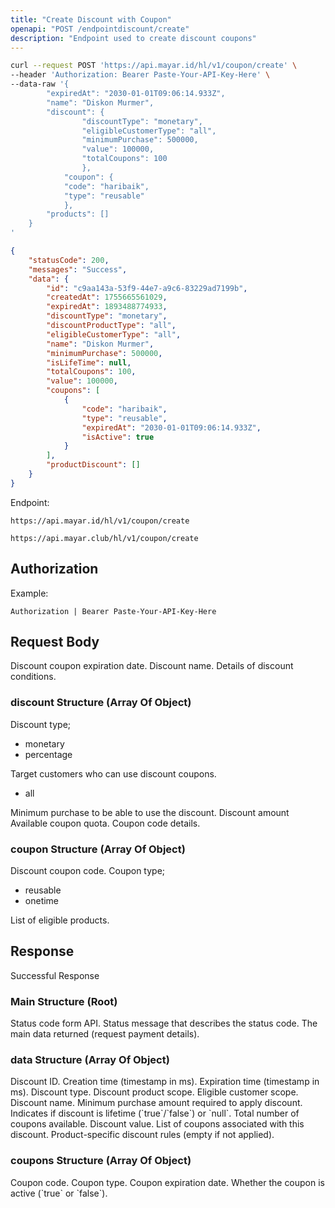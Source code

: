 ```yaml
---
title: "Create Discount with Coupon"
openapi: "POST /endpointdiscount/create"
description: "Endpoint used to create discount coupons"
---
```


<RequestExample>

```bash Request Example
curl --request POST 'https://api.mayar.id/hl/v1/coupon/create' \
--header 'Authorization: Bearer Paste-Your-API-Key-Here' \
--data-raw '{
  		"expiredAt": "2030-01-01T09:06:14.933Z", 
  		"name": "Diskon Murmer",
  		"discount": {
    			"discountType": "monetary",
    			"eligibleCustomerType": "all",
    			"minimumPurchase": 500000,
    			"value": 100000,   
    			"totalCoupons": 100
  				},
  			"coupon": {
    		"code": "haribaik",
    		"type": "reusable"
  			},
  		"products": []
	}
'
```

</RequestExample>

<ResponseExample>

```json Response Example 200
{
    "statusCode": 200,
    "messages": "Success",
    "data": {
        "id": "c9aa143a-53f9-44e7-a9c6-83229ad7199b",
        "createdAt": 1755665561029,
        "expiredAt": 1893488774933,
        "discountType": "monetary",
        "discountProductType": "all",
        "eligibleCustomerType": "all",
        "name": "Diskon Murmer",
        "minimumPurchase": 500000,
        "isLifeTime": null,
        "totalCoupons": 100,
        "value": 100000,
        "coupons": [
            {
                "code": "haribaik",
                "type": "reusable",
                "expiredAt": "2030-01-01T09:06:14.933Z",
                "isActive": true
            }
        ],
        "productDiscount": []
    }
}
```

</ResponseExample>

Endpoint:

<CodeGroup>

```Production Production
https://api.mayar.id/hl/v1/coupon/create
```


```Sandbox Sandbox
https://api.mayar.club/hl/v1/coupon/create
```

</CodeGroup>

## Authorization

<ResponseField name="Authorization" type="string" required>
  Example:

  `Authorization | Bearer Paste-Your-API-Key-Here`
</ResponseField>

## Request Body

<ParamField path="expiredAt" type="string | datetime" required>
  Discount coupon expiration date.
</ParamField>

<ParamField path="name" type="string" required>
  Discount name.
</ParamField>

<ParamField path="discount" type="array of object" required="false">
  Details of discount conditions.
</ParamField>

### discount Structure (Array Of Object)

<ParamField path="discountType" type="string" required>
  Discount type;

  - monetary
  - percentage
</ParamField>

<ParamField path="eligibleCustomerType" type="string" required>
  Target customers who can use discount coupons.

  - all
</ParamField>

<ParamField path="minimumPurchase" type="number | integer" required>
  Minimum purchase to be able to use the discount.
</ParamField>

<ParamField path="value" type="number | integer" required>
  Discount amount
</ParamField>

<ParamField path="totalCoupons" type="number | integer" required>
  Available coupon quota.
</ParamField>

<ParamField path="coupon" type="array of object">
  Coupon code details.
</ParamField>

### coupon Structure (Array Of Object)

<ParamField path="code" type="string" required>
  Discount coupon code.
</ParamField>

<ParamField path="type" type="string" required>
  Coupon type;

  - reusable
  - onetime
</ParamField>

<ParamField path="products" type="Array">
  List of eligible products.
</ParamField>

## Response

Successful Response

### Main Structure (Root)

<ResponseField name="statusCode" type="integer" required>
  Status code form API.
</ResponseField>

<ResponseField name="messages" type="string" required>
  Status message that describes the status code.
</ResponseField>

<ResponseField name="data" type="array of object">
  The main data returned (request payment details).
</ResponseField>

### data Structure (Array Of Object)

<ParamField path="id" type="string<uuid>" required>
  Discount ID.
</ParamField>

<ParamField path="createdAt" type="integer" required>
  Creation time (timestamp in ms).
</ParamField>

<ParamField path="expiredAt" type="integer" required>
  Expiration time (timestamp in ms).
</ParamField>

<ParamField path="discountType" type="string" required>
  Discount type.
</ParamField>

<ParamField path="discountProductType" type="string" required>
  Discount product scope.
</ParamField>

<ParamField path="eligibleCustomerType" type="string" required>
  Eligible customer scope.
</ParamField>

<ParamField path="name" type="string" required>
  Discount name.
</ParamField>

<ParamField path="minimumPurchase" type="integer" required>
  Minimum purchase amount required to apply discount.
</ParamField>

<ParamField path="isLifeTime" type="boolean | null" required>
  Indicates if discount is lifetime (`true`/`false`) or `null`.
</ParamField>

<ParamField path="totalCoupons" type="integer" required>
  Total number of coupons available.
</ParamField>

<ParamField path="value" type="number">
  Discount value.
</ParamField>

<ParamField path="coupons" type="array of object">
  List of coupons associated with this discount.
</ParamField>

<ParamField path="productDiscount" type="array of objext">
  Product-specific discount rules (empty if not applied).
</ParamField>

### coupons Structure (Array Of Object)

<ParamField path="code" type="string">
  Coupon code.
</ParamField>

<ParamField path="type" type="string">
  Coupon type.
</ParamField>

<ParamField path="expiredAt" type="string (ISO 8601 datetime)">
  Coupon expiration date.
</ParamField>

<ParamField path="isActive" type="boolean">
  Whether the coupon is active (`true` or `false`).
</ParamField>